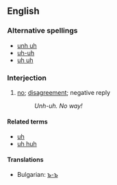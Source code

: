 ==English==

===Alternative spellings===
*[[unh uh]]
*[[uh-uh]]
*[[uh uh]]

===Interjection===
{{en-intj|pos=unh-uh!}}

# [[no]]; [[disagreement]]; negative reply
#: ''Unh-uh.  No way!''

====Related terms====
*[[uh]]
*[[uh huh]]

====Translations====
* Bulgarian: [[ъ-ъ]]